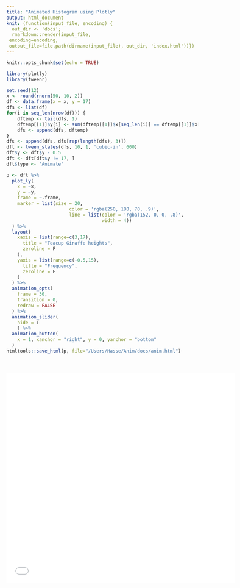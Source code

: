 ```yaml
---
title: "Animated Histogram using Plotly"
output: html_document
knit: (function(input_file, encoding) {
  out_dir <- 'docs';
  rmarkdown::render(input_file,
 encoding=encoding,
 output_file=file.path(dirname(input_file), out_dir, 'index.html'))})
---
```


```r
knitr::opts_chunk$set(echo = TRUE)

library(plotly)
library(tweenr)

set.seed(12)
x <- round(rnorm(50, 10, 2))
df <- data.frame(x = x, y = 17)
dfs <- list(df)
for(i in seq_len(nrow(df))) {
    dftemp <- tail(dfs, 1)
    dftemp[[1]]$y[i] <- sum(dftemp[[1]]$x[seq_len(i)] == dftemp[[1]]$x[i])
    dfs <- append(dfs, dftemp)
}
dfs <- append(dfs, dfs[rep(length(dfs), 3)])
dft <- tween_states(dfs, 10, 1, 'cubic-in', 600)
dft$y <- dft$y - 0.5
dft <- dft[dft$y != 17, ]
dft$type <- 'Animate'

p <- dft %>%
  plot_ly(
    x = ~x, 
    y = ~y,
    frame = ~.frame, 
    marker = list(size = 20,
                       color = 'rgba(250, 180, 70, .9)',
                       line = list(color = 'rgba(152, 0, 0, .8)',
                                   width = 4))
  ) %>% 
  layout(
    xaxis = list(range=c(3,17),
      title = "Teacup Giraffe heights",
      zeroline = F
    ),
    yaxis = list(range=c(-0.5,15),
      title = "Frequency",
      zeroline = F
    )
  ) %>% 
  animation_opts(
    frame = 30, 
    transition = 0, 
    redraw = FALSE
  ) %>%
  animation_slider(
    hide = T
    ) %>%
  animation_button(
    x = 1, xanchor = "right", y = 0, yanchor = "bottom"
  )
htmltools::save_html(p, file="/Users/Hasse/Anim/docs/anim.html")
```
<div style="margin-bottom:50px;">
</div>
<center>
<iframe src="anim.html" width="600" height="550" scrolling="yes" seamless="seamless" frameBorder="0"> </iframe>